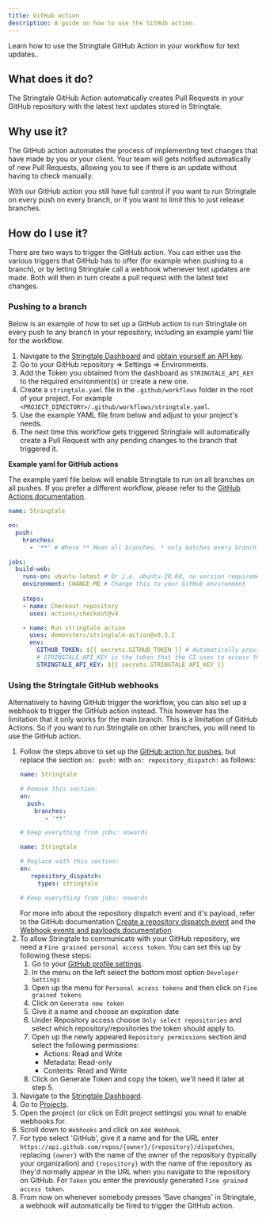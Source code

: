 ```yaml
---
title: GitHub action
description: A guide on how to use the GitHub action.
---
```


Learn how to use the Stringtale GitHub Action in your workflow for text updates..

## What does it do?

The Stringtale GitHub Action automatically creates Pull Requests in your GitHub repository with the latest text updates stored in Stringtale.

## Why use it?
The GitHub action automates the process of implementing text changes that have made by you or your client. Your team will gets notified automatically
of new Pull Requests, allowing you to see if there is an update without having to check manually.

With our GitHub action you still have full control if you want to run Stringtale on every push on every branch, or if you want to limit this
to just release branches.

## How do I use it?

There are two ways to trigger the GitHub action. You can either use the various triggers that GitHub has to offer (for example when pushing to a branch), or by letting 
Stringtale call a webhook whenever text updates are made. Both will then in turn create a pull request with the latest text changes.

### Pushing to a branch
Below is an example of how to set up a GitHub action to run Stringtale on every push to any branch in your repository, including an example yaml file for the workflow.

1. Navigate to the [Stringtale Dashboard](https://stringtale.com/app) and [obtain yourself an API key](/usage/obtaining-api-key).
3. Go to your GitHub repository => Settings => Environments.
4. Add the Token you obtained from the dashboard as `STRINGTALE_API_KEY` to the required environment(s) or create a new one.
5. Create a `stringtale.yaml` file in the `.github/workflows` folder in the root of your project. For example
`<PROJECT_DIRECTORY>/.github/workflows/stringtale.yaml`.
6. Use the example YAML file from below and adjust to your project's needs.
7. The next time this workflow gets triggered Stringtale will automatically create a Pull Request with any pending changes to the branch that triggered it.

**Example yaml for GitHub actions** 

The example yaml file below will enable Stringtale to run on all branches on all pushes. If you prefer a different workflow, please refer
to the [GitHub Actions documentation](https://docs.github.com/en/actions/using-workflows/events-that-trigger-workflows).

```yaml
name: Stringtale

on:
  push:
    branches:
      - '**' # Where ** Mean all branches, * only matches every branch that doesn't contain a '/'

jobs:
  build-web:
    runs-on: ubuntu-latest # Or i.e. ubuntu-20.04, no version requirement there
    environment: CHANGE-ME # Change this to your GitHub environment
    
    steps:
    - name: Checkout repository
      uses: actions/checkout@v4

    - name: Run stringtale action
      uses: demonsters/stringtale-action@v0.3.2
      env:
        GITHUB_TOKEN: ${{ secrets.GITHUB_TOKEN }} # Automatically provided by GitHub
        # STRINGTALE_API_KEY is the token that the CI uses to access the Stringtale API
        STRINGTALE_API_KEY: ${{ secrets.STRINGTALE_API_KEY }}

```

### Using the Stringtale GitHub webhooks
Alternatively to having GitHub trigger the workflow, you can also set up a webhook to trigger the GitHub action instead. This however has the limitation that it only works
for the main branch. This is a limitation of GitHub Actions. So if you want to run Stringtale on other branches, you will need to use the GitHub action.

1. Follow the steps above to set up the [GitHub action for pushes](/usage/github-action/#pushing-to-a-branch), but replace the section `on: push:` with `on: repository_dispatch:` as follows:
   ```yaml
   name: Stringtale
   
   # Remove this section:
   on:
     push:
       branches:
          - '**'

   # Keep everything from jobs: onwards
   ```
   ```yaml
   name: Stringtale
   
   # Replace with this section:
   on:
      repository_dispatch:
        types: stringtale

   # Keep everything from jobs: onwards
   ```
   For more info about the repository dispatch event and it's payload, refer to the GitHub documentation [Create a repository dispatch event](https://docs.github.com/en/rest/repos/repos?apiVersion=2022-11-28#create-a-repository-dispatch-event) and the [Webhook events and payloads documentation](https://docs.github.com/en/webhooks/webhook-events-and-payloads#repository_dispatch)
2. To allow Stringtale to communicate with your GitHub repository, we need a `Fine grained personal access token`. You can set this up by following these steps:
   1. Go to your [GitHub profile settings](https://github.com/settings/profile).
   2. In the menu on the left select the bottom most option `Developer Settings`
   3. Open up the menu for `Personal access tokens` and then click on `Fine grained tokens`
   4. Click on `Generate new token`
   5. Give it a name and choose an expiration date
   6. Under Repository access choose `Only select repositories` and select which repository/repositories the token should apply to.
   7. Open up the newly appeared `Repository permissions` section and select the following permissions:
      - Actions: Read and Write
      - Metadata: Read-only
      - Contents: Read and Write
   8. Click on Generate Token and copy the token, we'll need it later at step 5.
2. Navigate to the [Stringtale Dashboard](https://stringtale.com/app).
3. Go to [Projects](https://stringtale.com/app/projects).
3. Open the project (or click on Edit project settings) you wnat to enable webhooks for.
4. Scroll down to `Webhooks` and click on `Add Webhook`.
5. For type select 'GitHub', give it a name and for the URL enter `https://api.github.com/repos/{owner}/{repository}/dispatches`, replacing `{owner}` with the name of the owner of the repository (typically your organization) and `{repository}` with the name of the repository
as they'd normally appear in the URL when you navigate to the repository on GitHub. For `Token` you enter the previously generated `Fine grained access token`. 
6. From now on whenever somebody presses 'Save changes' in Stringtale, a webhook will automatically be fired to trigger the GitHub action.
